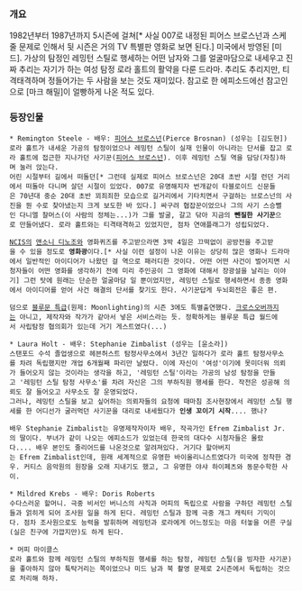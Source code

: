 
=== 개요 ===
1982년부터 1987년까지 5시즌에 걸쳐[* 사실 007로 내정된 피어스 브로스넌과 스케줄 문제로 인해서 뒷 시즌은 거의 TV 특별판 영화로 보면 된다.] 미국에서 방영된 [미드]. 가상의 탐정인 레밍턴 스틸로 행세하는 어떤 남자와 그를 얼굴마담으로 내세우고 진짜 추리는 자기가 하는 여성 탐정 로라 홀트의 활약을 다룬 드라마. 추리도 추리지만, 티격태격하며 정들어가는 두 사람을 보는 것도 재미있다. 참고로 한 에피소드에선 참고인으로 [마크 해밀]이 얼빵하게 나온 적도 있다.

=== 등장인물 ===
 * Remington Steele - 배우: [[피어스 브로스넌]](Pierce Brosnan) (성우는 [김도현])
 로라 홀트가 내세운 가공의 탐정이었으나 레밍턴 스틸이 실재 인물이 아니라는 단서를 잡고 로라 홀트에 접근한 지나가던 사기꾼([[피어스 브로스넌]]). 이후 레밍턴 스틸 역을 담당(자칭)하며 눌러 앉는다.
 어린 시절부터 길에서 떠돌던[* 그런데 실제로 피어스 브로스넌은 20대 초반 시절 런던 거리에서 떠돌아 다니며 살던 시절이 있었다. 007로 유명해지자 번개같이 타블로이드 신문들은 70년대 중순 20대 초반 꾀죄죄한 모습으로 길거리에서 기타치면서 구걸하는 브로스넌의 사진을 뭔 수로 찾아냈는지 크게 보도한 바 있다.] 싸구려 협잡꾼이었으나 그의 사기 스승뻘인 다니엘 찰머스(이 사람의 정체는...)가 그를 발굴, 갈고 닦아 지금의 '''뺀질한 사기꾼'''으로 만들어냈다. 로라 홀트와는 티격태격하고 있었지만, 점차 연애플래그가 성립되었다.

 [[NCIS]]의 [[앤소니 디노조]]와 영화퀴즈를 주고받으라면 3박 4일은 끄떡없이 공방전을 주고받을 수 있을 정도로 '''영화광'''이다.[* 사실 이런 설정이 나온 이유는 상당히 많은 영화나 드라마에서 일반적인 아이디어가 나왔던 걸 역으로 패러디한 것이다. 어떤 어떤 사건이 벌어지면 시청자들이 어떤 영화를 생각하기 전에 미리 주인공이 그 영화에 대해서 장광설을 날리는 이야기] 그런 탓에 원래는 단순한 얼굴마담 일 뿐이었지만, 레밍턴 스틸로 행세하면서 종종 영화에서 아이디어를 얻어 사건 해결의 단서를 찾기도 한다. 사기꾼답게 두뇌회전은 좋은 편.

 덤으로 [[블루문 특급]](원제: Moonlighting)의 시즌 3에도 특별출연했다. [[크로스오버]]까지는 아니고, 제작자와 작가가 같아서 넣은 서비스라는 듯. 정확하게는 블루문 특급 월드에서 사립탐정 협의회가 있는데 거기 게스트였다(...)

 * Laura Holt - 배우: Stephanie Zimbalist (성우는 [윤소라])
 스탠포드 수석 졸업생으로 헤븐허스트 탐정사무소에서 3년간 일하다가 로라 홀트 탐정사무소를 차려 독립했지만 개업 6개월째 파리만 날렸다. 이에 자신이 '여성'이기에 못미더워 의뢰가 들어오지 않는 것이라는 생각을 하고, '레밍턴 스틸'이라는 가공의 남성 탐정을 만들고 '레밍턴 스틸 탐정 사무소'를 차려 자신은 그의 부하직원 행세를 한다. 작전은 성공해 의뢰도 잘 들어오고 사무소도 잘 운영되었다.
 그러나, 레밍턴 스틸을 보고 싶어하는 의뢰자들의 요청에 때마침 조사현장에서 레밍턴 스틸 행세를 한 어디선가 굴러먹던 사기꾼을 대리로 내세웠다가 '''인생 꼬이기 시작'''.... 했나?

 배우 Stephanie Zimbalist는 유명제작자이자 배우, 작곡가인 Efrem Zimbalist Jr.의 딸이다. 부녀가 같이 나오는 에피소드가 있었는데 한국의 대다수 시청자들은 몰랐다.... 배우 본인도 줄리어드를 나온것으로 알려져있다. 거기다 할아버지는 Efrem Zimbalist인데, 원래 세계적으로 유명한 바이올리니스트였다가 미국에 정착한 경우. 커티스 음악원의 원장을 오래 지내기도 했고, 그 유명한 야샤 하이페츠와 동문수학한 사이.

 * Mildred Krebs - 배우: Doris Roberts
 수다스러운 할머니. 극중 비서인 버니스의 사직과 머피의 독립으로 사람을 구하던 레밍턴 스틸들과 얽히게 되어 조사원 일을 하게 된다. 레밍턴 스틸과 함께 극중 개그 캐릭터 기믹이다. 점차 조사원으로도 능력을 발휘하며 레밍턴과 로라에게 어느정도는 마음 터놓을 어른 구실(실은 친구에 가깝지만)도 하게 된다.

 * 머피 마이클스
 로라 홀트와 함께 레밍턴 스틸의 부하직원 행세를 하는 탐정, 레밍턴 스틸(을 빙자한 사기꾼)을 좋아하지 않아 툭탁거리는 쪽이었으나 미드 남과 북 촬영 문제로 2시즌에서 독립하는 것으로 처리해 하차.

